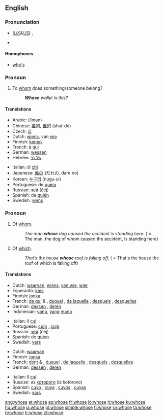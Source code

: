==English==

{{rank|woman|want|home|234|whose|words|given|hands}}

===Pronunciation===
* (''[[Received Pronunciation|UK]]&[[General American|US]]'') {{IPA|/huːz/}}, {{SAMPA|/hu:z/}}
*: {{rhymes|uːz}}
* {{audio|en-us-whose.ogg|Audio (US)}}

====Homophones====
* [[who's]]

===Pronoun===
{{en-pron}}

# To [[whom]] does something/someone belong?
#: '''''Whose''' wallet is this?''

====Translations====
{{trans-top|to whom does something/someone belong?}}
* Arabic: {{Arab|[[لمن]]}} (líman)
* Chinese: [[誰]]的, [[谁]]的 (shuí-de)
* Czech: [[čí]]
* Dutch: [[wiens]], van [[wie]]
* Finnish: [[kenen]]
* French: à [[qui]]
* German: [[wessen]]
* Hebrew: [[של מי]]
{{trans-mid}}
* Italian: di [[chi]]
* Japanese: [[誰]]の (だれの, dare no)
* Korean: [[누구의]] (nugu-ui)
* Portuguese: de [[quem]]
* Russian: [[чей]] (čej)
* Spanish: de [[quién]]
* Swedish: [[vems]]
{{trans-bottom}}

===Pronoun===
{{en-pron|desc=relative pronoun}}

# Of [[whom]].
#: ''The man '''whose''' dog caused the accident is standing here.'' ( = The man, the dog of whom caused the accident, is standing here)
# {{context|considered|_|nonstandard|_|by some}} Of [[which]].
#: ''That’s the house '''whose''' roof is falling off.'' ( = That's the house the roof of which is falling off)

====Translations====
{{trans-top|of whom}}
* Dutch: [[waarvan]], [[wiens]], [[van wie]], [[wier]]
* Esperanto: [[kies]]
* Finnish: [[jonka]]
* French: [[de qui]] {{m|f}} & {{p}}, [[duquel]] {{m}}, [[de laquelle]] {{f}}, [[desquels]] {{p}}, [[desquelles]] {{f|p}}
* German: [[dessen]] {{m|n}}, [[deren]] {{f|p}}
* Indonesian: [[yang]], [[yang]] [[mana]]
{{trans-mid}}
* Italian: il [[cui]]
* Portuguese: [[cujo]] {{m}}, [[cuja]] {{f}}
* Russian: [[чей]] (čej)
* Spanish: de [[quien]]
* Swedish: [[vars]]
{{trans-bottom}}

{{trans-top|of which}}
* Dutch: [[waarvan]]
* Finnish: [[jonka]]
* French: [[dont]] {{m|f}} & {{p}}, [[duquel]] {{m}}, [[de laquelle]] {{f}}, [[desquels]] {{p}}, [[desquelles]] {{f|p}}
* German: [[dessen]] {{m|n}}, [[deren]] {{f|p}}
{{trans-mid}}
* Italian: il [[cui]]
* Russian: из [[который|которого]] (iz kotórovo)
* Spanish: [[cuyo]] {{m}}, [[cuya]] {{f}}, [[cuyos]] {{p}}, [[cuyas]] {{f|p}}
* Swedish: [[vars]]
{{trans-bottom}}

[[ang:whose]]
[[et:whose]]
[[es:whose]]
[[fr:whose]]
[[io:whose]]
[[it:whose]]
[[ku:whose]]
[[hu:whose]]
[[ja:whose]]
[[pl:whose]]
[[simple:whose]]
[[fi:whose]]
[[sv:whose]]
[[ta:whose]]
[[te:whose]]
[[tr:whose]]
[[zh:whose]]